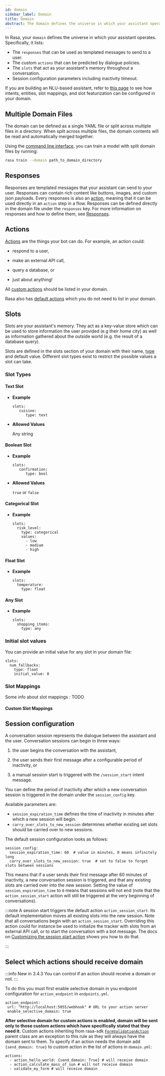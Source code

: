```yaml
---
id: domain
sidebar_label: Domain
title: Domain
abstract: The domain defines the universe in which your assistant operates.
---
```


In Rasa, your `domain` defines the universe in which your assistant operates.
Specifically, it lists:

* The `responses` that can be used as templated messages to send to a user.
* The custom `actions` that can be predicted by dialogue policies.
* The `slots` that act as your assistant's memory throughout a conversation.
* Session configuration parameters including inactivity timeout.

If you are building an NLU-based assistant, refer to [this page](../building-classic-assistants/domain.mdx) to see how 
intents, entities, slot mappings, and slot featurization can be configured in 
your domain. 

## Multiple Domain Files

The domain can be defined as a single YAML file or split across multiple files in a directory.
When split across multiple files, the domain contents will be read and automatically merged together.

Using the [command line interface](../command-line-interface.mdx#rasa-train),
you can train a model with split domain files by running:

```bash
rasa train --domain path_to_domain_directory
```


## Responses

Responses are templated messages that your assistant can send to your user. 
Responses can contain rich content like buttons, images, and custom json payloads. 
Every responses is also an [action](#actions), meaning that it can be used directly in
an `action` step in a flow. 
Responses can be defined directly in the domain file under the `responses` key.
For more information on responses and how to define them,
see [Responses](./responses.mdx).

## Actions

[Actions](./actions.mdx) are the things your bot can do.
For example, an action could:

- respond to a user,

- make an external API call,

- query a database, or

- just about anything!

All [custom actions](./custom-actions.mdx) should be listed in your domain.

Rasa also has [default actions](./default-actions.mdx) which you do not 
need to list in your domain. 

## Slots

Slots are your assistant's memory. They act as a key-value store
which can be used to store information the user provided (e.g their home city)
as well as information gathered about the outside world (e.g. the result of a
database query).

Slots are defined in the slots section of your domain with their name,
[type](./domain.mdx#slot-types) and default value.
Different slot types exist to restrict the possible values a slot can take.

### Slot Types

#### Text Slot

- **Example**

  ```yaml-rasa
  slots:
     cuisine:
        type: text
  ```
- **Allowed Values**

  Any string

#### Boolean Slot

- **Example**

  ```yaml-rasa
  slots:
     confirmation:
        type: bool
  ```
- **Allowed Values**

  `true` or `false`

#### Categorical Slot

- **Example**

  ```yaml-rasa
  slots:
    risk_level:
      type: categorical
      values:
        - low
        - medium
        - high
  ```

#### Float Slot

- **Example**

  ```yaml-rasa
  slots:
    temperature:
      type: float
  ```

#### Any Slot

- **Example**

  ```yaml-rasa
  slots:
    shopping_items:
      type: any
  ```


### Initial slot values

You can provide an initial value for any slot in your domain file:

```yaml-rasa
slots:
  num_fallbacks:
    type: float
    initial_value: 0
```

### Slot Mappings

Some info about slot mappings : TODO

#### Custom Slot Mappings

## Session configuration

A conversation session represents the dialogue between the assistant and the user.
Conversation sessions can begin in three ways:

1. the user begins the conversation with the assistant,

2. the user sends their first message after a configurable period of inactivity, or

3. a manual session start is triggered with the `/session_start` intent message.

You can define the period of inactivity after which a new conversation
session is triggered in the domain under the `session_config` key.

Available parameters are:

- `session_expiration_time` defines the time of inactivity in minutes after which a
  new session will begin.
- `carry_over_slots_to_new_session` determines whether
  existing set slots should be carried over to new sessions.

The default session configuration looks as follows:

```yaml-rasa
session_config:
  session_expiration_time: 60  # value in minutes, 0 means infinitely long
  carry_over_slots_to_new_session: true  # set to false to forget slots between sessions
```

This means that if a user sends their first message after 60 minutes of inactivity, a
new conversation session is triggered, and that any existing slots are carried over
into the new session. Setting the value of `session_expiration_time` to `0` means
that sessions will not end (note that the `action_session_start` action will still
be triggered at the very beginning of conversations).

:::note
A session start triggers the default action `action_session_start`. Its default
implementation moves all existing slots into the new session. Note that all
conversations begin with an `action_session_start`. Overriding this action could
for instance be used to initialize the tracker with slots from an external API
call, or to start the conversation with a bot message. The docs on
[Customizing the session start action](./default-actions.mdx#customization) shows you how to do that.

:::


## Select which actions should receive domain

:::info New in 3.4.3
You can control if an action should receive a domain or not.
:::

To do this you must first enable selective domain in you endpoint configuration for
`action_endpoint` in `endpoints.yml`.

```yaml-rasa title="endpoints.yml"
action_endpoint:
 url: "http://localhost:5055/webhook" # URL to your action server
 enable_selective_domain: true
```

**After selective domain for custom actions is enabled, domain will be sent only to
those custom actions which have specifically stated that they need it.**
Custom actions inheriting from rasa-sdk [`FormValidationAction`](../action-server/validation-action.mdx#formvalidationaction-class)
parent class are an exception to this rule as they will always have the domain sent to them.
To specify if an action needs the domain add `{send_domain: true}` to custom action in the list
of actions in `domain.yml`:

```yaml-rasa title="domain.yml"
actions:
  - action_hello_world: {send_domain: True} # will receive domain
  - action_calculate_mass_of_sun # will not receive domain
  - validate_my_form # will receive domain
```
